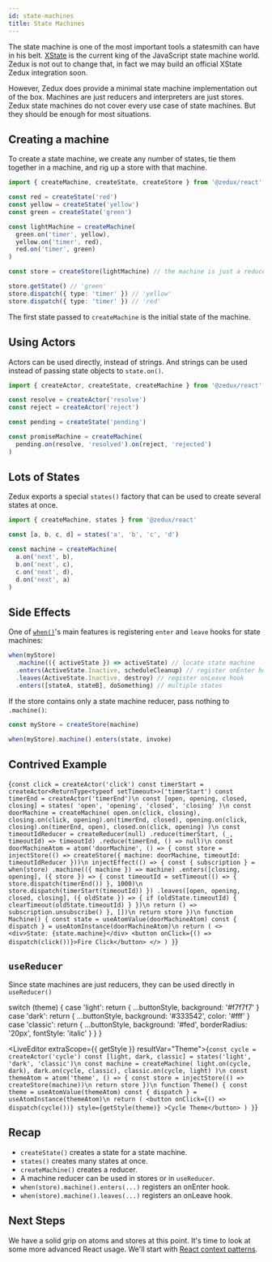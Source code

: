 ```yaml
---
id: state-machines
title: State Machines
---
```



The state machine is one of the most important tools a statesmith can have in his belt. [XState](https://xstate.js.org/) is the current king of the JavaScript state machine world. Zedux is not out to change that, in fact we may build an official XState Zedux integration soon.

However, Zedux does provide a minimal state machine implementation out of the box. Machines are just reducers and interpreters are just stores. Zedux state machines do not cover every use case of state machines. But they should be enough for most situations.

## Creating a machine

To create a state machine, we create any number of states, tie them together in a machine, and rig up a store with that machine.

```ts
import { createMachine, createState, createStore } from '@zedux/react'

const red = createState('red')
const yellow = createState('yellow')
const green = createState('green')

const lightMachine = createMachine(
  green.on('timer', yellow),
  yellow.on('timer', red),
  red.on('timer', green)
)

const store = createStore(lightMachine) // the machine is just a reducer!

store.getState() // 'green'
store.dispatch({ type: 'timer' }) // 'yellow'
store.dispatch({ type: 'timer' }) // 'red'
```

The first state passed to `createMachine` is the initial state of the machine.

## Using Actors

Actors can be used directly, instead of strings. And strings can be used instead of passing state objects to `state.on()`.

```ts
import { createActor, createState, createMachine } from '@zedux/react'

const resolve = createActor('resolve')
const reject = createActor('reject')

const pending = createState('pending')

const promiseMachine = createMachine(
  pending.on(resolve, 'resolved').on(reject, 'rejected')
)
```

## Lots of States

Zedux exports a special `states()` factory that can be used to create several states at once.

```ts
import { createMachine, states } from '@zedux/react'

const [a, b, c, d] = states('a', 'b', 'c', 'd')

const machine = createMachine(
  a.on('next', b),
  b.on('next', c),
  c.on('next', d),
  d.on('next', a)
)
```

## Side Effects

One of [`when()`](/not-done)'s main features is registering `enter` and `leave` hooks for state machines:

```ts
when(myStore)
  .machine(({ activeState }) => activeState) // locate state machine
  .enters(ActiveState.Inactive, scheduleCleanup) // register onEnter hook
  .leaves(ActiveState.Inactive, destroy) // register onLeave hook
  .enters([stateA, stateB], doSomething) // multiple states
```

If the store contains only a state machine reducer, pass nothing to `.machine()`:

```ts
const myStore = createStore(machine)

when(myStore).machine().enters(state, invoke)
```

## Contrived Example

<LiveEditor resultVar="Machine">{`
const click = createActor('click')
const timerStart = createActor<ReturnType<typeof setTimeout>>('timerStart')
const timerEnd = createActor('timerEnd')\n
const [open, opening, closed, closing] = states(
  'open',
  'opening',
  'closed',
  'closing'
)\n
const doorMachine = createMachine(
  open.on(click, closing),
  closing.on(click, opening).on(timerEnd, closed),
  opening.on(click, closing).on(timerEnd, open),
  closed.on(click, opening)
)\n
const timeoutIdReducer = createReducer(null)
  .reduce(timerStart, (_, timeoutId) => timeoutId)
  .reduce(timerEnd, () => null)\n
const doorMachineAtom = atom('doorMachine', () => {
  const store = injectStore(() => createStore({
    machine: doorMachine,
    timeoutId: timeoutIdReducer
  }))\n
  injectEffect(() => {
    const { subscription } = when(store)
      .machine(({ machine }) => machine)
      .enters([closing, opening], ({ store }) => {
        const timeoutId = setTimeout(() => {
          store.dispatch(timerEnd())
        }, 1000)\n
        store.dispatch(timerStart(timeoutId))
      })
      .leaves([open, opening, closed, closing], ({ oldState }) => {
        if (oldState.timeoutId) {
          clearTimeout(oldState.timeoutId)
        }
      })\n
    return () => subscription.unsubscribe()
  }, [])\n
  return store
})\n
function Machine() {
  const state = useAtomValue(doorMachineAtom)
  const { dispatch } = useAtomInstance(doorMachineAtom)\n
  return (
    <>
      <div>State: {state.machine}</div>
      <button onClick={() => dispatch(click())}>Fire Click</button>
    </>
  )
}
`}</LiveEditor>

## `useReducer`

Since state machines are just reducers, they can be used directly in `useReducer()`


  switch (theme) {
    case 'light':
      return { ...buttonStyle, background: '#f7f7f7' }
    case 'dark':
      return { ...buttonStyle, background: '#333542', color: '#fff' }
    case 'classic':
      return { ...buttonStyle, background: '#fed', borderRadius: '20px', fontStyle: 'italic' }
  }
}

<LiveEditor extraScope={{ getStyle }} resultVar="Theme">{`
const cycle = createActor('cycle')
const [light, dark, classic] = states('light', 'dark', 'classic')\n
const machine = createMachine(
  light.on(cycle, dark),
  dark.on(cycle, classic),
  classic.on(cycle, light)
)\n
const themeAtom = atom('theme', () => {
  const store = injectStore(() => createStore(machine))\n
  return store
})\n
function Theme() {
  const theme = useAtomValue(themeAtom)
  const { dispatch } = useAtomInstance(themeAtom)\n
  return (
    <button
      onClick={() => dispatch(cycle())}
      style={getStyle(theme)}
    >Cycle Theme</button>
  )
}
`}</LiveEditor>

## Recap

- `createState()` creates a state for a state machine.
- `states()` creates many states at once.
- `createMachine()` creates a reducer.
- A machine reducer can be used in stores or in `useReducer`.
- `when(store).machine().enters(...)` registers an onEnter hook.
- `when(store).machine().leaves(...)` registers an onLeave hook.

## Next Steps

We have a solid grip on atoms and stores at this point. It's time to look at some more advanced React usage. We'll start with [React context patterns](context).

